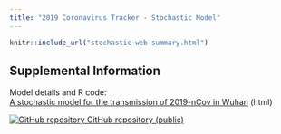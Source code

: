 ```yaml
---
title: "2019 Coronavirus Tracker - Stochastic Model"
---
```

<p id="disclaimer"></p>
<div class="stochastic-page">

```r
knitr::include_url("stochastic-web-summary.html")
```
</div>

## Supplemental Information

<div class="container-frames">

<p>Model details and R code:<br>
  <a href="parameters-supplement.html" target="_blank">
  A stochastic model for the transmission of 2019-nCov in Wuhan</a> (html)
</p>

<!-- Preprint: [download]() -->

<p>
  <a href="https://github.com/CEIDatUGA/ncov-wuhan-stochastic-model" target="_blank">
    <img src="images/GitHub-Mark-64px.png" id="github-icon" alt="GitHub repository"/>
    GitHub repository (public)
  </a>
</p>

</div>
